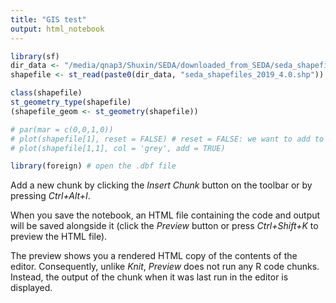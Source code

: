 ```yaml
---
title: "GIS test"
output: html_notebook
---
```


```r
library(sf)
dir_data <- "/media/qnap3/Shuxin/SEDA/downloaded_from_SEDA/seda_shapefiles_2019_4.0/"
shapefile <- st_read(paste0(dir_data, "seda_shapefiles_2019_4.0.shp"))
```

```r
class(shapefile)
st_geometry_type(shapefile)
(shapefile_geom <- st_geometry(shapefile))
```

```r
# par(mar = c(0,0,1,0))
# plot(shapefile[1], reset = FALSE) # reset = FALSE: we want to add to a plot with a legend
# plot(shapefile[1,1], col = 'grey', add = TRUE)
```
```r
library(foreign) # open the .dbf file

```


Add a new chunk by clicking the *Insert Chunk* button on the toolbar or by pressing *Ctrl+Alt+I*.

When you save the notebook, an HTML file containing the code and output will be saved alongside it (click the *Preview* button or press *Ctrl+Shift+K* to preview the HTML file).

The preview shows you a rendered HTML copy of the contents of the editor. Consequently, unlike *Knit*, *Preview* does not run any R code chunks. Instead, the output of the chunk when it was last run in the editor is displayed.
